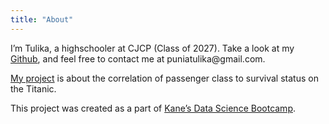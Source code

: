 ```yaml
---
title: "About"
---
```


I'm Tulika, a highschooler at CJCP (Class of 2027). Take a look at my [Github](https://github.com/puniat), and feel free to contact me at puniatulika@gmail.com.

[My project](https://github.com/puniat/titanic-survival) is about the correlation of passenger class to survival status on the Titanic.

This project was created as a part of [Kane’s Data Science Bootcamp](https://bootcamp.davidkane.info/).
